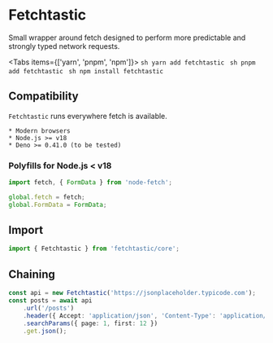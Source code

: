 
# Fetchtastic

Small wrapper around fetch designed to perform more predictable and strongly typed network requests.

<Tabs items={['yarn', 'pnpm', 'npm']}>
    <Tab>
        ```sh
        yarn add fetchtastic
        ```
    </Tab>
    <Tab>
        ```sh
        pnpm add fetchtastic
        ```
    </Tab>
    <Tab>
        ```sh
        npm install fetchtastic
        ```
    </Tab>

</Tabs>

## Compatibility

`Fetchtastic` runs everywhere fetch is available.

    * Modern browsers
    * Node.js >= v18
    * Deno >= 0.41.0 (to be tested)

### Polyfills for Node.js < v18

```typescript
import fetch, { FormData } from 'node-fetch';

global.fetch = fetch;
global.FormData = FormData;
```

## Import

```typescript
import { Fetchtastic } from 'fetchtastic/core';
```

## Chaining

```typescript
const api = new Fetchtastic('https://jsonplaceholder.typicode.com');
const posts = await api
    .url('/posts')
    .header({ Accept: 'application/json', 'Content-Type': 'application/json' })
    .searchParams({ page: 1, first: 12 })
    .get.json();
```
